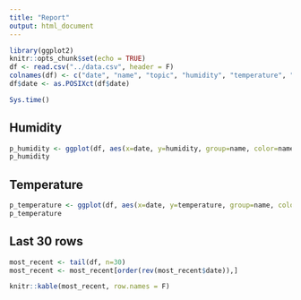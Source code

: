 ```yaml
---
title: "Report"
output: html_document
---
```


```r
library(ggplot2)
knitr::opts_chunk$set(echo = TRUE)
df <- read.csv("../data.csv", header = F)
colnames(df) <- c("date", "name", "topic", "humidity", "temperature", "presure", "battery", "voltage", "linkquality")
df$date <- as.POSIXct(df$date)
```

```r
Sys.time()
```

## Humidity
```r
p_humidity <- ggplot(df, aes(x=date, y=humidity, group=name, color=name)) + geom_line()
p_humidity
```

## Temperature
```r
p_temperature <- ggplot(df, aes(x=date, y=temperature, group=name, color=name)) + geom_line()
p_temperature
```


## Last 30 rows
```r
most_recent <- tail(df, n=30)
most_recent <- most_recent[order(rev(most_recent$date)),]

knitr::kable(most_recent, row.names = F)
```